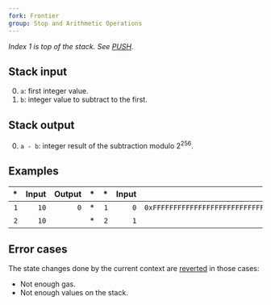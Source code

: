 ```yaml
---
fork: Frontier
group: Stop and Arithmetic Operations
---
```


*Index 1 is top of the stack. See [PUSH](/#60).*

## Stack input

0. `a`: first integer value.
1. `b`: integer value to subtract to the first.

## Stack output

0. `a - b`: integer result of the subtraction modulo 2<sup>256</sup>.

## Examples

| * | Input | Output | * | * | Input | Output |
|--:|------:|-------:|--:|--:|------:|-------:|
| `1` | `10` | `0` | * | `1` | `0` | `0xFFFFFFFFFFFFFFFFFFFFFFFFFFFFFFFFFFFFFFFFFFFFFFFFFFFFFFFFFFFFFFFF` |
| `2` | `10` | | * | `2` | `1` | |

## Error cases

The state changes done by the current context are [reverted](#FD) in those cases:
- Not enough gas.
- Not enough values on the stack.
